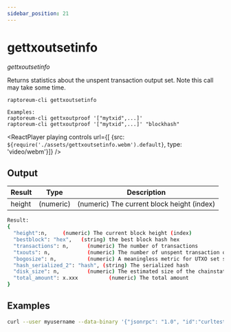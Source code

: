 ```yaml
---
sidebar_position: 21
---
```


# gettxoutsetinfo

*gettxoutsetinfo*

Returns statistics about the unspent transaction output set.
Note this call may take some time.

`raptoreum-cli gettxoutsetinfo `

```
Examples:
raptoreum-cli gettxoutproof '["mytxid",...]'
raptoreum-cli gettxoutproof '["mytxid",...]' "blockhash"
```

<ReactPlayer playing controls url={[
    {src: `${require('./assets/gettxoutsetinfo.webm').default}`, type: 'video/webm'}]} />

## Output

| Result | Type | Description |
|--|--|--|
| height | (numeric) | (numeric) The current block height (index) |

```bash
Result:
{
  "height":n,     (numeric) The current block height (index)
  "bestblock": "hex",   (string) the best block hash hex
  "transactions": n,      (numeric) The number of transactions
  "txouts": n,            (numeric) The number of unspent transaction outputs
  "bogosize": n,          (numeric) A meaningless metric for UTXO set size
  "hash_serialized_2": "hash", (string) The serialized hash
  "disk_size": n,         (numeric) The estimated size of the chainstate on disk
  "total_amount": x.xxx          (numeric) The total amount
}
```


## Examples

```bash
curl --user myusername --data-binary '{"jsonrpc": "1.0", "id":"curltest", "method": "gettxoutsetinfo", "params": [] }' -H 'content-type: text/plain;' http://127.0.0.1:9998/
```
